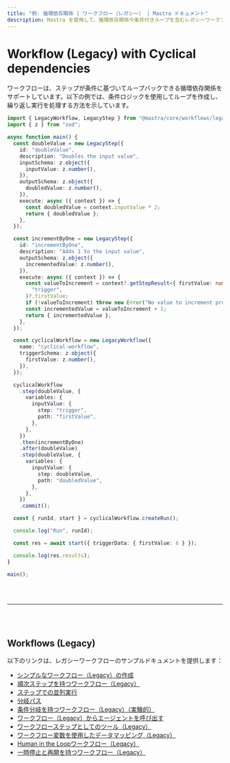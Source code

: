 ```yaml
---
title: "例: 循環依存関係 | ワークフロー（レガシー） | Mastra ドキュメント"
description: Mastra を使用して、循環依存関係や条件付きループを含むレガシーワークフローを作成する例。
---
```





# Workflow (Legacy) with Cyclical dependencies

ワークフローは、ステップが条件に基づいてループバックできる循環依存関係をサポートしています。以下の例では、条件ロジックを使用してループを作成し、繰り返し実行を処理する方法を示しています。

```ts showLineNumbers copy
import { LegacyWorkflow, LegacyStep } from "@mastra/core/workflows/legacy";
import { z } from "zod";

async function main() {
  const doubleValue = new LegacyStep({
    id: "doubleValue",
    description: "Doubles the input value",
    inputSchema: z.object({
      inputValue: z.number(),
    }),
    outputSchema: z.object({
      doubledValue: z.number(),
    }),
    execute: async ({ context }) => {
      const doubledValue = context.inputValue * 2;
      return { doubledValue };
    },
  });

  const incrementByOne = new LegacyStep({
    id: "incrementByOne",
    description: "Adds 1 to the input value",
    outputSchema: z.object({
      incrementedValue: z.number(),
    }),
    execute: async ({ context }) => {
      const valueToIncrement = context?.getStepResult<{ firstValue: number }>(
        "trigger",
      )?.firstValue;
      if (!valueToIncrement) throw new Error("No value to increment provided");
      const incrementedValue = valueToIncrement + 1;
      return { incrementedValue };
    },
  });

  const cyclicalWorkflow = new LegacyWorkflow({
    name: "cyclical-workflow",
    triggerSchema: z.object({
      firstValue: z.number(),
    }),
  });

  cyclicalWorkflow
    .step(doubleValue, {
      variables: {
        inputValue: {
          step: "trigger",
          path: "firstValue",
        },
      },
    })
    .then(incrementByOne)
    .after(doubleValue)
    .step(doubleValue, {
      variables: {
        inputValue: {
          step: doubleValue,
          path: "doubledValue",
        },
      },
    })
    .commit();

  const { runId, start } = cyclicalWorkflow.createRun();

  console.log("Run", runId);

  const res = await start({ triggerData: { firstValue: 6 } });

  console.log(res.results);
}

main();
```

<br />
<br />
<hr className="dark:border-[#404040] border-gray-300" />
<br />
<br />
<GithubLink
  link={
    "https://github.com/mastra-ai/mastra/blob/main/examples/basics/workflows-legacy/workflow-with-cyclical-deps"
  }
/>



## Workflows (Legacy)

以下のリンクは、レガシーワークフローのサンプルドキュメントを提供します：

- [シンプルなワークフロー（Legacy）の作成](/examples/workflows_legacy/creating-a-workflow)
- [順次ステップを持つワークフロー（Legacy）](/examples/workflows_legacy/sequential-steps)
- [ステップでの並列実行](/examples/workflows_legacy/parallel-steps)
- [分岐パス](/examples/workflows_legacy/branching-paths)
- [条件分岐を持つワークフロー（Legacy）（実験的）](/examples/workflows_legacy/conditional-branching)
- [ワークフロー（Legacy）からエージェントを呼び出す](/examples/workflows_legacy/calling-agent)
- [ワークフローステップとしてのツール（Legacy）](/examples/workflows_legacy/using-a-tool-as-a-step)
- [ワークフロー変数を使用したデータマッピング（Legacy）](/examples/workflows_legacy/workflow-variables)
- [Human in the Loopワークフロー（Legacy）](/examples/workflows_legacy/human-in-the-loop)
- [一時停止と再開を持つワークフロー（Legacy）](/examples/workflows_legacy/suspend-and-resume)

